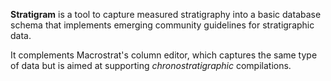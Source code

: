 **Stratigram** is a tool to capture measured stratigraphy into
a basic database schema that implements emerging community guidelines for
stratigraphic data.

It complements Macrostrat's column editor, which captures the same type of
data but is aimed at supporting _chronostratigraphic_ compilations.
